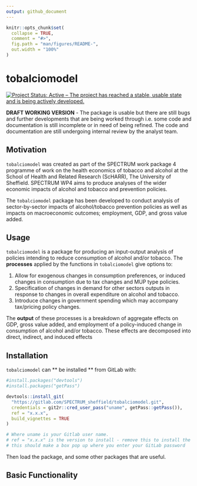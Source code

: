 ```yaml
---
output: github_document
---
```


<!-- README.md is generated from README.Rmd. Please edit that file -->

```r
knitr::opts_chunk$set(
  collapse = TRUE,
  comment = "#>",
  fig.path = "man/figures/README-",
  out.width = "100%"
)
```
# tobalciomodel

[![Project Status: Active – The project has reached a stable, usable
state and is being actively
developed.](https://www.repostatus.org/badges/latest/active.svg)](https://www.repostatus.org/#active)

**DRAFT WORKING VERSION** - The package is usable but there are still
bugs and further developments that are being worked through i.e. some
code and documentation is still incomplete or in need of being refined.
The code and documentation are still undergoing internal review by the
analyst team.

## Motivation

`tobalciomodel` was created as part of the SPECTRUM work package 4 programme of work on the health economics of tobacco and alcohol at the School of Health and Related Research (ScHARR), The University of Sheffield. SPECTRUM WP4 aims to produce analyses of the wider economic impacts of alcohol and tobacco and prevention policies.

The `tobalciomodel` package has been developed to conduct analysis of sector-by-sector impacts of alcohol/tobacco prevention policies as well as impacts on macroeconomic outcomes; employment, GDP, and gross value added.

## Usage

`tobalciomodel` is a package for producing an input-output analysis of policies intending to reduce consumption of alcohol and/or tobacco. The **processes** applied by the functions in `tobalciomodel` give options
to:

1.  Allow for exogenous changes in consumption preferences, or induced     changes in consumption due to tax changes and MUP type policies.  
2.  Specification of changes in demand for other sectors outputs in response to changes in overall expenditure on alcohol and tobacco.  
3.  Introduce changes in government spending which may accompany tax/pricing policy changes.  

The **output** of these processes is a breakdown of aggregate effects on GDP, gross value added, and employment of a policy-induced change in consumption of alcohol and/or tobacco. These effects are decomposed into direct, indirect, and induced effects

## Installation

`tobalciomodel` can ** be installed ** from GitLab with:

``` r
#install.packages("devtools")
#install.packages("getPass")

devtools::install_git(
  "https://gitlab.com/SPECTRUM_sheffield/tobalciomodel.git", 
  credentials = git2r::cred_user_pass("uname", getPass::getPass()),
  ref = "x.x.x",
  build_vignettes = TRUE
)

# Where uname is your Gitlab user name.
# ref = "x.x.x" is the version to install - remove this to install the latest version
# this should make a box pop up where you enter your GitLab password
```

Then load the package, and some other packages that are useful. 

## Basic Functionality

